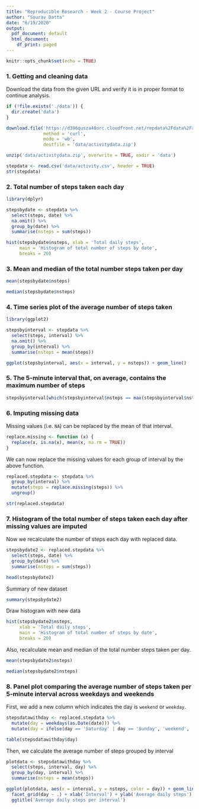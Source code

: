 ```yaml
---
title: "Reproducible Research - Week 2 - Course Project"
author: "Sourav Datta"
date: "6/19/2020"
output:
  pdf_document: default
  html_document:
    df_print: paged
---
```


```r
knitr::opts_chunk$set(echo = TRUE)
```

### 1. Getting and cleaning data

Download the data from the given URL and verify it is in proper format to continue analysis.

```r
if (!file.exists('./data')) {
  dir.create('data')
}

download.file('https://d396qusza40orc.cloudfront.net/repdata%2Fdata%2Factivity.zip', 
              method = 'curl',
              mode = 'wb',
              destfile = 'data/activitydata.zip')

unzip('data/activitydata.zip', overwrite = TRUE, exdir = 'data')

stepdata <- read.csv('data/activity.csv', header = TRUE)
str(stepdata)
```

### 2. Total number of steps taken each day

```r
library(dplyr)

stepsbydate <- stepdata %>%
  select(steps, date) %>%
  na.omit() %>%
  group_by(date) %>%
  summarise(nsteps = sum(steps))

hist(stepsbydate$nsteps, xlab = 'Total daily steps', 
     main = 'Histogram of total number of steps by date',
     breaks = 20)
```

### 3. Mean and median of the total number steps taken per day

```r
mean(stepsbydate$nsteps)
```

```r
median(stepsbydate$nsteps)
```


### 4. Time series plot of the average number of steps taken

```r
library(ggplot2)

stepsbyinterval <- stepdata %>%
  select(steps, interval) %>%
  na.omit() %>%
  group_by(interval) %>%
  summarise(nsteps = mean(steps))

ggplot(stepsbyinterval, aes(x = interval, y = nsteps)) + geom_line()
```

### 5. The 5-minute interval that, on average, contains the maximum number of steps

```r
stepsbyinterval[which(stepsbyinterval$nsteps == max(stepsbyinterval$nsteps)), ]
```

### 6. Imputing missing data

Missing values (i.e. `NA`) can be replaced by the mean of that interval.

```r
replace.missing <- function (x) {
  replace(x, is.na(x), mean(x, na.rm = TRUE))
}
```

We can now replace the missing values for each group of interval by the above function.

```r
replaced.stepdata <- stepdata %>%
  group_by(interval) %>%
  mutate(steps = replace.missing(steps)) %>%
  ungroup()

str(replaced.stepdata)
```

### 7. Histogram of the total number of steps taken each day after missing values are imputed

Now we recalculate the number of steps each day with replaced data.

```r
stepsbydate2 <- replaced.stepdata %>%
  select(steps, date) %>%
  group_by(date) %>%
  summarise(nsteps = sum(steps))

head(stepsbydate2)
```

Summary of new dataset
```r
summary(stepsbydate2)
```

Draw histogram with new data

```r
hist(stepsbydate2$nsteps, 
     xlab = 'Total daily steps', 
     main = 'Histogram of total number of steps by date',
     breaks = 20)
```

Also, recalculate mean and median of the total number steps taken per day.

```r
mean(stepsbydate2$nsteps)
```

```r
median(stepsbydate2$nsteps)
```

### 8. Panel plot comparing the average number of steps taken per 5-minute interval across weekdays and weekends

First, we add a new column which indicates the day is `weekend` or `weekday`.

```r
stepsdatawithday <- replaced.stepdata %>%
  mutate(day = weekdays(as.Date(date))) %>%
  mutate(day = ifelse(day == 'Saturday' | day == 'Sunday', 'weekend', 'weekday'))

table(stepsdatawithday$day)
```

Then, we calculate the average number of steps grouped by interval

```r
plotdata <- stepsdatawithday %>%
  select(steps, interval, day) %>%
  group_by(day, interval) %>%
  summarise(nsteps = mean(steps))

ggplot(plotdata, aes(x = interval, y = nsteps, color = day)) + geom_line() +
  facet_grid(day ~ .) + xlab('Interval') + ylab('Average daily steps') + 
  ggtitle('Average daily steps per interval')
```

